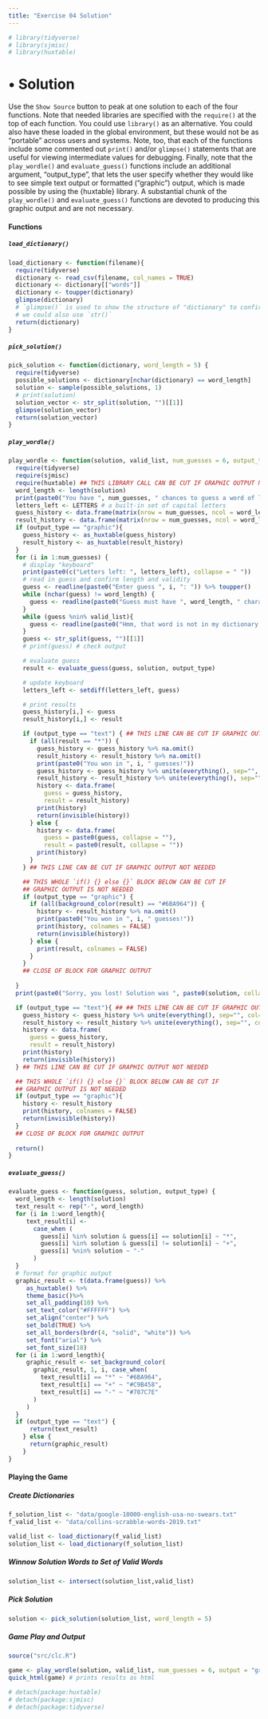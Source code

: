 ```yaml
---
title: "Exercise 04 Solution"
---
```


```r
# library(tidyverse)
# library(sjmisc)
# library(huxtable)
```

# • Solution {.unnumbered}

Use the `Show Source` button to peak at one solution to each of the four functions. Note that needed libraries are specified with the `require()` at the top of each function. You could use `library()` as an alternative. You could also have these loaded in the global environment, but these would not be as "portable" across users and systems. Note, too, that each of the functions include some commented out `print()` and/or `glimpse()` statements that are useful for viewing intermediate values for debugging. Finally, note that the `play_wordle()` and `evaluate_guess()` functions include an additional argument, "output_type", that lets the user specify whether they would like to see simple text output or formatted ("graphic") output, which is made possible by using the {huxtable} library. A substantial chunk of the `play_wordle()` and `evaluate_guess()` functions are devoted to producing this graphic output and are not necessary.

#### Functions {.unnumbered}

##### `load_dictionary()` {.unnumbered}

::: {.fold .s .o}
```r
load_dictionary <- function(filename){
  require(tidyverse)
  dictionary <- read_csv(filename, col_names = TRUE)
  dictionary <- dictionary[["words"]]
  dictionary <- toupper(dictionary)
  glimpse(dictionary)
  # `glimpse()` is used to show the structure of "dictionary" to confirm that it is a vector
  # we could also use `str()`
  return(dictionary)
}
```
:::

##### `pick_solution()` {.unnumbered}

::: {.fold .s .o}
```r
pick_solution <- function(dictionary, word_length = 5) {
  require(tidyverse)
  possible_solutions <- dictionary[nchar(dictionary) == word_length]
  solution <- sample(possible_solutions, 1)
  # print(solution)
  solution_vector <- str_split(solution, "")[[1]]
  glimpse(solution_vector)
  return(solution_vector)
}
```
:::

##### `play_wordle()` {.unnumbered}

::: {.fold .s .o}
```r
play_wordle <- function(solution, valid_list, num_guesses = 6, output_type = "text") { ## ARGUMENT "output_type=" CAN BE CUT IF GRAPHIC OUTPUT NOT NEEDED
  require(tidyverse)
  require(sjmisc)
  require(huxtable) ## THIS LIBRARY CALL CAN BE CUT IF GRAPHIC OUTPUT NOT NEEDED
  word_length <- length(solution)
  print(paste0("You have ", num_guesses, " chances to guess a word of length ", word_length))
  letters_left <- LETTERS # a built-in set of capital letters
  guess_history <- data.frame(matrix(nrow = num_guesses, ncol = word_length))
  result_history <- data.frame(matrix(nrow = num_guesses, ncol = word_length))
  if (output_type == "graphic"){
    guess_history <- as_huxtable(guess_history)
    result_history <- as_huxtable(result_history)
  }
  for (i in 1:num_guesses) {
    # display "keyboard"
    print(paste0(c("Letters left: ", letters_left), collapse = " "))
    # read in guess and confirm length and validity
    guess <- readline(paste0("Enter guess ", i, ": ")) %>% toupper()
    while (nchar(guess) != word_length) {
      guess <- readline(paste0("Guess must have ", word_length, " characters: ")) %>% toupper()
    }
    while (guess %nin% valid_list){
      guess <- readline(paste0("Hmm, that word is not in my dictionary of valid words: ")) %>% toupper()
    }
    guess <- str_split(guess, "")[[1]]
    # print(guess) # check output

    # evaluate guess
    result <- evaluate_guess(guess, solution, output_type)

    # update keyboard
    letters_left <- setdiff(letters_left, guess)

    # print results
    guess_history[i,] <- guess
    result_history[i,] <- result

    if (output_type == "text") { ## THIS LINE CAN BE CUT IF GRAPHIC OUTPUT NOT NEEDED
      if (all(result == "*")) {
        guess_history <- guess_history %>% na.omit()
        result_history <- result_history %>% na.omit()
        print(paste0("You won in ", i, " guesses!"))
        guess_history <- guess_history %>% unite(everything(), sep="", col="guess", remove=TRUE)
        result_history <- result_history %>% unite(everything(), sep="", col="result", remove=TRUE)
        history <- data.frame(
          guess = guess_history,
          result = result_history)
        print(history)
        return(invisible(history))
      } else {
        history <- data.frame(
          guess = paste0(guess, collapse = ""),
          result = paste0(result, collapse = ""))
        print(history)
      }
    } ## THIS LINE CAN BE CUT IF GRAPHIC OUTPUT NOT NEEDED

    ## THIS WHOLE `if() {} else {}` BLOCK BELOW CAN BE CUT IF
    ## GRAPHIC OUTPUT IS NOT NEEDED
    if (output_type == "graphic") {
      if (all(background_color(result) == "#6BA964")) {
        history <- result_history %>% na.omit()
        print(paste0("You won in ", i, " guesses!"))
        print(history, colnames = FALSE)
        return(invisible(history))
      } else {
        print(result, colnames = FALSE)
      }
    }
    ## CLOSE OF BLOCK FOR GRAPHIC OUTPUT
    
  }
  print(paste0("Sorry, you lost! Solution was ", paste0(solution, collapse = "")))

  if (output_type == "text"){ ## ## THIS LINE CAN BE CUT IF GRAPHIC OUTPUT NOT NEEDED 
    guess_history <- guess_history %>% unite(everything(), sep="", col="guess", remove=TRUE)
    result_history <- result_history %>% unite(everything(), sep="", col="result", remove=TRUE)
    history <- data.frame(
      guess = guess_history,
      result = result_history)
    print(history)
    return(invisible(history))
  } ## THIS LINE CAN BE CUT IF GRAPHIC OUTPUT NOT NEEDED

  ## THIS WHOLE `if() {} else {}` BLOCK BELOW CAN BE CUT IF
  ## GRAPHIC OUTPUT IS NOT NEEDED
  if (output_type == "graphic"){
    history <- result_history
    print(history, colnames = FALSE)
    return(invisible(history))
  }
  ## CLOSE OF BLOCK FOR GRAPHIC OUTPUT
  
  return()
}
```
:::

##### `evaluate_guess()` {.unnumbered}

::: {.fold .s .o}
```r
evaluate_guess <- function(guess, solution, output_type) {
  word_length <- length(solution)
  text_result <- rep("-", word_length)
  for (i in 1:word_length){
     text_result[i] <-
       case_when (
         guess[i] %in% solution & guess[i] == solution[i] ~ "*",
         guess[i] %in% solution & guess[i] != solution[i] ~ "+",
         guess[i] %nin% solution ~ "-"
       )
  }
  # format for graphic output
  graphic_result <- t(data.frame(guess)) %>%
     as_huxtable() %>%
     theme_basic()%>%
     set_all_padding(10) %>%
     set_text_color("#FFFFFF") %>%
     set_align("center") %>%
     set_bold(TRUE) %>%
     set_all_borders(brdr(4, "solid", "white")) %>%
     set_font("arial") %>%
     set_font_size(18)
  for (i in 1:word_length){
     graphic_result <- set_background_color(
       graphic_result, 1, i, case_when(
         text_result[i] == "*" ~ "#6BA964",
         text_result[i] == "+" ~ "#C9B458",
         text_result[i] == "-" ~ "#787C7E"
       )
     )
  }
  if (output_type == "text") {
      return(text_result)
    } else {
      return(graphic_result)
    }
}
```
:::

#### Playing the Game {.unnumbered}

##### Create Dictionaries {.unnumbered}
```r
f_solution_list <- "data/google-10000-english-usa-no-swears.txt"
f_valid_list <- "data/collins-scrabble-words-2019.txt"

valid_list <- load_dictionary(f_valid_list)
solution_list <- load_dictionary(f_solution_list)
```

##### Winnow Solution Words to Set of Valid Words {.unnumbered}

```r
solution_list <- intersect(solution_list,valid_list)
```

##### Pick Solution {.unnumbered}

```r
solution <- pick_solution(solution_list, word_length = 5)
```

##### Game Play and Output {.unnumbered}

```r
source("src/clc.R")
```

```r
game <- play_wordle(solution, valid_list, num_guesses = 6, output = "graphic")
quick_html(game) # prints results as html
```

```r
# detach(package:huxtable)
# detach(package:sjmisc)
# detach(package:tidyverse)
```

```{=html}
<script src="src/hide_output.js"></script>
```
